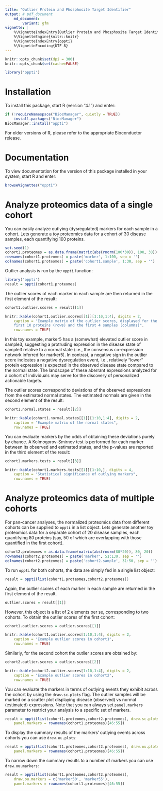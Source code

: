 ```yaml
---
title: "Outlier Protein and Phosphosite Target Identifier"
output: # pdf_document
    md_document:
        variant: gfm
vignette: |
    %\VignetteIndexEntry{Outlier Protein and Phosphosite Target Identifier}
    %\VignetteEngine{knitr::knitr}
    %\VignetteIndexEntry{oppti}
    %\VignetteEncoding{UTF-8}
---
```


```r
knitr::opts_chunk$set(dpi = 300)
knitr::opts_chunk$set(cache=FALSE)
```

```r
library('oppti')
```
# Installation
To install this package, start R (version "4.1") and enter:

```r
if (!requireNamespace("BiocManager", quietly = TRUE))
    install.packages("BiocManager")
BiocManager::install("oppti")
```

For older versions of R, please refer to the appropriate Bioconductor release.

# Documentation
To view documentation for the version of this package installed in your system, start R and enter:

```r
browseVignettes("oppti")
``` 


# Analyze proteomics data of a single cohort
You can easily analyze outlying (dysregulated) markers for each sample in a 
cohort. Lets generate a toy proteomics data for a cohort of 30 disease samples,
each quantifying 100 proteins.
```r
set.seed(1)
cohort1.proteomes = as.data.frame(matrix(abs(rnorm(100*30)), 100, 30)) 
rownames(cohort1.proteomes) = paste('marker', 1:100, sep = '')
colnames(cohort1.proteomes) = paste('cohort1.sample', 1:30, sep = '')
```
Outlier analysis is run by the `oppti` function:
```r
library('oppti')
result = oppti(cohort1.proteomes)
```

The outlier scores of each marker in each sample are then returned in the 
first element of the result:
```r
cohort1.outlier.scores = result[[1]] 
```
```r
knitr::kable(cohort1.outlier.scores[[1]][1:10,1:4], digits = 2, 
    caption = "Example matrix of the outlier scores, displayed for the
    first 10 proteins (rows) and the first 4 samples (columns)",
    row.names = TRUE)
```

In this toy example, marker5 has a (somewhat) elevated outlier score in
sample3, suggesting a protruding expression in the disease state of sample3
relative to a normal state (i.e., the consensus co-expression network inferred
for marker5). In contrast, a negative sign in the outlier score indicates a 
negative dysregulation event, i.e., relatively "lower" protein expression is
expected in the observed disease state compared to the normal state. The 
landscape of these aberrant expressions analyzed for a cohort of individuals 
may serve for the discovery of personalized actionable targets.

The outlier scores correspond to deviations of the observed expressions from 
the estimated normal states. The estimated normals are given in the second 
element of the result:
```r
cohort1.normal.states = result[[2]] 
```
```r
knitr::kable(cohort1.normal.states[[1]][1:10,1:4], digits = 2, 
    caption = "Example matrix of the normal states",
    row.names = TRUE)
```

You can evaluate markers by the odds of obtaining these deviations purely by 
chance. A Kolmogorov-Smirnov test is performed for each marker between its 
observed and estimated states, and the p-values are reported in the third 
element of the result:
```r
cohort1.markers.tests = result[[3]] 
```
```r
knitr::kable(cohort1.markers.tests[[1]][1:10,], digits = 4, 
    caption = "Statistical significance of outlying markers",
    row.names = TRUE)
```

# Analyze proteomics data of multiple cohorts
For pan-cancer analyses, the normalized proteomics data from different cohorts
can be supplied to `oppti` in a list object. Lets generate another toy
proteomics data for a separate cohort of 20 disease samples, each quantifying 
80 proteins (say, 50 of which are overlapping with those quantified in the 
first cohort).
```r
cohort2.proteomes = as.data.frame(matrix(abs(rnorm(80*20)), 80, 20)) 
rownames(cohort2.proteomes) = paste('marker', 51:130, sep = '')
colnames(cohort2.proteomes) = paste('cohort2.sample', 31:50, sep = '')
```

To run `oppti` for both cohorts, the data are simply fed in a single list
object:
```r
result = oppti(list(cohort1.proteomes,cohort2.proteomes))
```

Again, the outlier scores of each marker in each sample are returned in the
first element of the result. 
```r
outlier.scores = result[[1]]
```

However, this object is a list of 2 elements per se, corresponding to two
cohorts. To obtain the outlier scores of the first cohort:
```r
cohort1.outlier.scores = outlier.scores[[1]]
```
```r
knitr::kable(cohort1.outlier.scores[1:10,1:4], digits = 2, 
    caption = "Example outlier scores in cohort1",
    row.names = TRUE)
```

Similarly, for the second cohort the outlier scores are obtained by:
```r
cohort2.outlier.scores = outlier.scores[[2]]
```
```r
knitr::kable(cohort2.outlier.scores[1:10,1:4], digits = 2, 
    caption = "Example outlier scores in cohort2",
    row.names = TRUE)
```

You can evaluate the markers in terms of outlying events they exhibit across 
the cohort by using the `draw.sc.plots` flag. The outlier samples will be 
marked on a scatter plot displaying disease (observed) vs normal (estimated) 
expressions. Note that you can always set `panel.markers` parameter to restrict 
your analysis to a specific set of markers.
```r
result = oppti(list(cohort1.proteomes,cohort2.proteomes), draw.sc.plots = TRUE,
    panel.markers = rownames(cohort1.proteomes)[46:55])
```

To display the summary results of the markers' outlying events across cohorts 
you can use `draw.ou.plots`:
```r
result = oppti(list(cohort1.proteomes,cohort2.proteomes), draw.ou.plots = TRUE,
    panel.markers = rownames(cohort1.proteomes)[46:55])
```

To narrow down the summary results to a number of markers 
you can use `draw.ou.markers`:
```r
result = oppti(list(cohort1.proteomes,cohort2.proteomes), 
    draw.ou.markers = c('marker50', 'marker55'), 
    panel.markers = rownames(cohort1.proteomes)[46:55])
```
